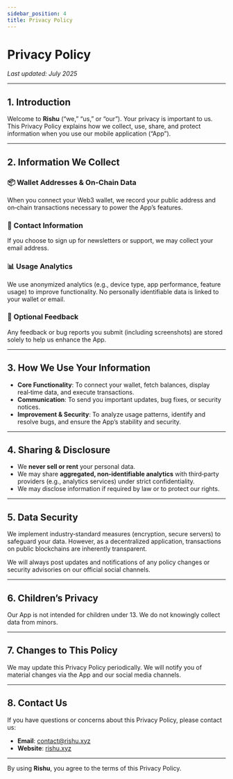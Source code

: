 ```yaml
---
sidebar_position: 4
title: Privacy Policy
---
```


# Privacy Policy

_Last updated: July 2025_

---

## 1. Introduction

Welcome to **Rishu** (“we,” “us,” or “our”). Your privacy is important to us. This Privacy Policy explains how we collect, use, share, and protect information when you use our mobile application (“App”).

---

## 2. Information We Collect

### 📦 Wallet Addresses & On‑Chain Data

When you connect your Web3 wallet, we record your public address and on‑chain transactions necessary to power the App’s features.

### 📧 Contact Information

If you choose to sign up for newsletters or support, we may collect your email address.

### 📊 Usage Analytics

We use anonymized analytics (e.g., device type, app performance, feature usage) to improve functionality. No personally identifiable data is linked to your wallet or email.

### 💬 Optional Feedback

Any feedback or bug reports you submit (including screenshots) are stored solely to help us enhance the App.

---

## 3. How We Use Your Information

- **Core Functionality**: To connect your wallet, fetch balances, display real‑time data, and execute transactions.
- **Communication**: To send you important updates, bug fixes, or security notices.
- **Improvement & Security**: To analyze usage patterns, identify and resolve bugs, and ensure the App’s stability and security.

---

## 4. Sharing & Disclosure

- We **never sell or rent** your personal data.
- We may share **aggregated, non‑identifiable analytics** with third‑party providers (e.g., analytics services) under strict confidentiality.
- We may disclose information if required by law or to protect our rights.

---

## 5. Data Security

We implement industry‑standard measures (encryption, secure servers) to safeguard your data. However, as a decentralized application, transactions on public blockchains are inherently transparent.

We will always post updates and notifications of any policy changes or security advisories on our official social channels.

---

## 6. Children’s Privacy

Our App is not intended for children under 13. We do not knowingly collect data from minors.

---

## 7. Changes to This Policy

We may update this Privacy Policy periodically. We will notify you of material changes via the App and our social media channels.

---

## 8. Contact Us

If you have questions or concerns about this Privacy Policy, please contact us:

- **Email**: [contact@rishu.xyz](mailto:contact@rishu.xyz)
- **Website**: [rishu.xyz](https://rishu.xyz)

---

By using **Rishu**, you agree to the terms of this Privacy Policy.
